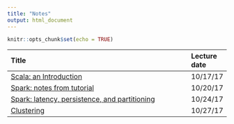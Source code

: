 ```yaml
---
title: "Notes"
output: html_document
---
```


```r
knitr::opts_chunk$set(echo = TRUE)
```

| Title                                                                             | Lecture date   |
| :-------------------------------------------------------------------------------- | :------------- |
| [Scala: an Introduction](notes/scala.html)                                        | 10/17/17       |
| [Spark: notes from tutorial](notes/spark-tutorial.html)                           | 10/20/17       |
| [Spark: latency, persistence, and partitioning](notes/latency.html)               | 10/24/17       |
| [Clustering](notes/ml.html)                                                       | 10/27/17       |
